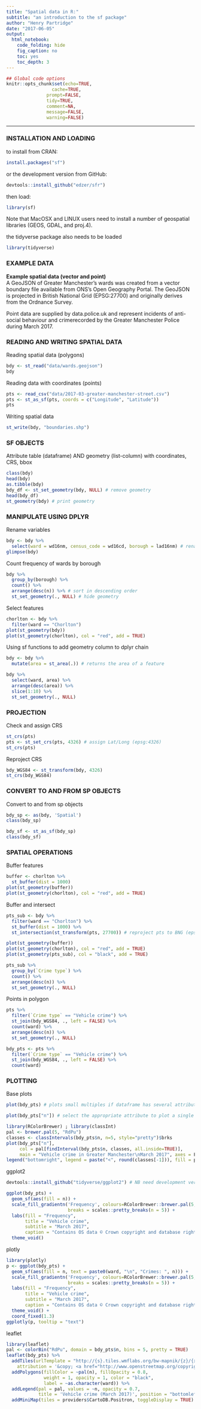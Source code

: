 ```yaml
---
title: "Spatial data in R:"
subtitle: "an introduction to the sf package"
author: "Henry Partridge"
date: "2017-06-05"
output: 
  html_notebook:
    code_folding: hide
    fig_caption: no
    toc: yes
    toc_depth: 3
---
```


```r
## Global code options
knitr::opts_chunk$set(echo=TRUE,
	             cache=TRUE,
               prompt=FALSE,
               tidy=TRUE,
               comment=NA,
               message=FALSE,
               warning=FALSE)
```

***

### INSTALLATION AND LOADING

to install from CRAN:
```r
install.packages("sf")  
```

or the development version from GitHub:
```r
devtools::install_github("edzer/sfr")
```

then load:
```r
library(sf)
```

Note that MacOSX and LINUX users need to install a number of geospatial libraries (GEOS, GDAL, and proj.4).

the tidyverse package also needs to be loaded
```r
library(tidyverse)
```

### EXAMPLE DATA

**Example spatial data (vector and point)**      
A GeoJSON of Greater Manchester’s wards was created from a vector boundary file available from ONS’s Open Geography Portal. The GeoJSON is projected in British National Grid (EPSG:27700) and originally derives from the Ordnance Survey.      

Point data are supplied by data.police.uk and represent incidents of anti-social behaviour and crimerecorded by the Greater Manchester Police during March 2017.

### READING AND WRITING SPATIAL DATA

Reading spatial data (polygons)
```r
bdy <- st_read("data/wards.geojson")
bdy
```

Reading data with coordinates (points)
```r
pts <- read_csv("data/2017-03-greater-manchester-street.csv")
pts <- st_as_sf(pts, coords = c("Longitude", "Latitude"))
pts
```

Writing spatial data
```r
st_write(bdy, "boundaries.shp")
```

### SF OBJECTS

Attribute table (dataframe) AND geometry (list-column) with coordinates, CRS, bbox
```r
class(bdy)
head(bdy)
as.tibble(bdy)
bdy_df <- st_set_geometry(bdy, NULL) # remove geometry
head(bdy_df)
st_geometry(bdy) # print geometry
```

### MANIPULATE USING DPLYR

Rename variables
```r
bdy <- bdy %>% 
  select(ward = wd16nm, census_code = wd16cd, borough = lad16nm) # rename variables
glimpse(bdy)
```

Count frequency of wards by borough
```r
bdy %>% 
  group_by(borough) %>% 
  count() %>% 
  arrange(desc(n)) %>% # sort in descending order
  st_set_geometry(., NULL) # hide geometry
```

Select features
```r
chorlton <- bdy %>% 
  filter(ward == "Chorlton")
plot(st_geometry(bdy))
plot(st_geometry(chorlton), col = "red", add = TRUE)
```

Using sf functions to add geometry column to dplyr chain
```r
bdy <- bdy %>% 
  mutate(area = st_area(.)) # returns the area of a feature

bdy %>% 
  select(ward, area) %>% 
  arrange(desc(area)) %>% 
  slice(1:10) %>% 
  st_set_geometry(., NULL)
```

### PROJECTION

Check and assign CRS
```r
st_crs(pts) 
pts <- st_set_crs(pts, 4326) # assign Lat/Long (epsg:4326)
st_crs(pts)
```

Reproject CRS
```r
bdy_WGS84 <- st_transform(bdy, 4326)
st_crs(bdy_WGS84)
```

### CONVERT TO AND FROM SP OBJECTS

Convert to and from sp objects
```r
bdy_sp <- as(bdy, 'Spatial')
class(bdy_sp)
```

```r
bdy_sf <- st_as_sf(bdy_sp)
class(bdy_sf)
```

### SPATIAL OPERATIONS

Buffer features
```r
buffer <- chorlton %>% 
  st_buffer(dist = 1000)
plot(st_geometry(buffer))
plot(st_geometry(chorlton), col = "red", add = TRUE)
```

Buffer and intersect
```r
pts_sub <- bdy %>%
  filter(ward == "Chorlton") %>%
  st_buffer(dist = 1000) %>%
  st_intersection(st_transform(pts, 27700)) # reproject pts to BNG (epsg:27700)

plot(st_geometry(buffer))
plot(st_geometry(chorlton), col = "red", add = TRUE)
plot(st_geometry(pts_sub), col = "black", add = TRUE)
```

```r
pts_sub %>% 
  group_by(`Crime type`) %>%
  count() %>% 
  arrange(desc(n)) %>% 
  st_set_geometry(., NULL)
```

Points in polygon
```r
pts %>% 
  filter(`Crime type` == "Vehicle crime") %>%  
  st_join(bdy_WGS84, ., left = FALSE) %>% 
  count(ward) %>% 
  arrange(desc(n)) %>% 
  st_set_geometry(., NULL)

bdy_pts <- pts %>% 
  filter(`Crime type` == "Vehicle crime") %>%  
  st_join(bdy_WGS84, ., left = FALSE) %>% 
  count(ward)
```

### PLOTTING

Base plots
```r
plot(bdy_pts) # plots small multiples if dataframe has several attributes
```

```r
plot(bdy_pts["n"]) # select the appropriate attribute to plot a single map
```

```r
library(RColorBrewer) ; library(classInt)
pal <- brewer.pal(5, "RdPu")
classes <- classIntervals(bdy_pts$n, n=5, style="pretty")$brks
plot(bdy_pts["n"], 
     col = pal[findInterval(bdy_pts$n, classes, all.inside=TRUE)], 
     main = "Vehicle crime in Greater Manchester\nMarch 2017", axes = F)
legend("bottomright", legend = paste("<", round(classes[-1])), fill = pal, cex = 0.7) 
```

ggplot2 
```r
devtools::install_github("tidyverse/ggplot2") # NB need development version for geom_sf()
```

```r
ggplot(bdy_pts) +
  geom_sf(aes(fill = n)) +
  scale_fill_gradientn('Frequency', colours=RColorBrewer::brewer.pal(5,"RdPu"), 
                       breaks = scales::pretty_breaks(n = 5)) +
  labs(fill = "Frequency",
       title = "Vehicle crime",
       subtitle = "March 2017",
       caption = "Contains OS data © Crown copyright and database right (2017)") +
  theme_void()
```

plotly
```r
library(plotly)
p <- ggplot(bdy_pts) +
  geom_sf(aes(fill = n, text = paste0(ward, "\n", "Crimes: ", n))) +
  scale_fill_gradientn('Frequency', colours=RColorBrewer::brewer.pal(5,"RdPu"), 
                       breaks = scales::pretty_breaks(n = 5)) +
  labs(fill = "Frequency",
       title = "Vehicle crime",
       subtitle = "March 2017",
       caption = "Contains OS data © Crown copyright and database right (2017)") +
  theme_void() + 
  coord_fixed(1.3)
ggplotly(p, tooltip = "text")
```

leaflet
```r
library(leaflet)
pal <- colorBin("RdPu", domain = bdy_pts$n, bins = 5, pretty = TRUE)
leaflet(bdy_pts) %>% 
  addTiles(urlTemplate = "http://{s}.tiles.wmflabs.org/bw-mapnik/{z}/{x}/{y}.png",
    attribution = '&copy; <a href="http://www.openstreetmap.org/copyright">OpenStreetMap</a>, <a href="https://www.ons.gov.uk/methodology/geography/licences">Contains OS data © Crown copyright and database right (2017)</a>') %>% 
  addPolygons(fillColor = ~pal(n), fillOpacity = 0.8,
              weight = 1, opacity = 1, color = "black",
              label = ~as.character(ward)) %>% 
  addLegend(pal = pal, values = ~n, opacity = 0.7, 
            title = 'Vehicle crime (March 2017)', position = "bottomleft") %>%
  addMiniMap(tiles = providers$CartoDB.Positron, toggleDisplay = TRUE)
```